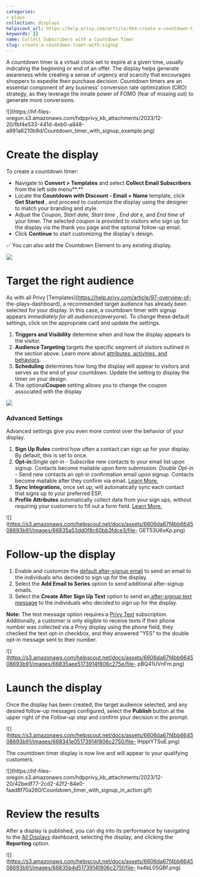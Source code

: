 ```yaml
---
categories:
- plays
collection: displays
helpscout_url: https://help.privy.com/article/464-create-a-countdown-timer-with-signup
keywords: []
name: Collect Subscribers with a Countdown Timer
slug: create-a-countdown-timer-with-signup
---
```

A countdown timer is a virtual clock set to expire at a given time, usually
indicating the beginning or end of an offer. The display helps generate
awareness while creating a sense of urgency and scarcity that encourages
shoppers to expedite their purchase decision. Countdown timers are an
essential component of any business' conversion rate optimization (CRO)
strategy, as they leverage the innate power of FOMO (fear of missing out) to
generate more conversions.

![](https://hf-files-
oregon.s3.amazonaws.com/hdpprivy_kb_attachments/2023/12-20/fbf4e533-441d-4eb0-a848-a991a6210b9d/Countdown_timer_with_signup_example.png)

# Create the display

To create a countdown timer:

  * Navigate to **Convert > Templates** and select **Collect Email Subscribers** from the left side menu**.**
  * Locate the **Countdown with Discount - Email + Name** template, click **Get Started** , and proceed to customize the display using the designer to match your branding and style. 
  * Adjust the _Coupon, Start date,_ _Start time_ , _End dat_ e, and _End time_ of your timer. The selected coupon is provided to visitors who sign up for the display via the thank you page and the optional follow-up email. 
  * Click **Continue** to start customizing the display's design. 

  

✅ You can also add the Countdown Element to any existing display.

![](https://s3.amazonaws.com/helpscout.net/docs/assets/6606da67f4bb664508693b91/images/66e8701de6b2356def90976b/file-r2pSgeRjlt.gif)

  

# Target the right audience

As with all Privy [Templates](https://help.privy.com/article/97-overview-of-
the-plays-dashboard), a recommended target audience has already been selected
for your display. In this case, a countdown timer with signup appears
_immediately for all audiences_(everyone). To change these default settings,
click on the appropriate card and update the settings.

  1. **Triggers and Visibility** determine when and how the display appears to the visitor. 
  2. **Audience Targeting** targets the specific segment of visitors outlined in the section above. Learn more about [attributes, activities, and behaviors](https://privy.helpscoutdocs.com/article/70-use-audience-targeting-conditions). 
  3. **Scheduling** determines how long the display will appear to visitors and serves as the end of your countdown. Update the setting to display the timer on your design. 
  4. The optional**Coupon** setting allows you to change the coupon associated with the display

![](https://s3.amazonaws.com/helpscout.net/docs/assets/6606da67f4bb664508693b91/images/668355b2d593d719515cb3bb/file-T7zYIgQv7p.png)

### Advanced Settings

Advanced settings give you even more control over the behavior of your
display.

  1. **Sign Up Rules** control how often a contact can sign up for your display. By default, this is set to once. 
  2. **Opt-in:**_Single opt-in -_ Subscribe new contacts to your email list upon signup. Contacts become mailable upon form submission. _Double Opt-in_ \- Send new contacts an opt-in confirmation email upon signup. Contacts become mailable after they confirm via email. [Learn More.](https://help.privy.com/article/485-understand-double-opt-in-doi)
  3. **Sync Integrations,** once set up, will automatically sync each contact that signs up to your preferred ESP.
  4. **Profile Attributes** automatically collect data from your sign ups, without requiring your customers to fill out a form field. [Learn More.](https://help.privy.com/article/63-use-hidden-form-fields)

![](https://s3.amazonaws.com/helpscout.net/docs/assets/6606da67f4bb664508693b91/images/66835a53dd0f8c60bb3fdce3/file-
GET53U6sKp.png)

# Follow-up the display

  1. Enable and customize the [default after-signup email](https://privy.helpscoutdocs.com/article/166-set-up-an-after-signup-email) to send an email to the individuals who decided to sign up for the display. 
  2. Select the **Add Email to Series** option to send additional after-signup emails. 
  3. Select the **Create After Sign Up Text** option to send an[ after-signup text message](https://privy.helpscoutdocs.com/article/242-set-up-an-after-signup-text) to the individuals who decided to sign up for the display. 

**Note:** The text message option requires a [Privy
Text](https://www.privy.com/pricing) subscription. Additionally, a customer is
only eligible to receive texts if their phone number was collected via a Privy
display using the phone field, they checked the text opt-in checkbox, and they
answered "YES" to the double opt-in message sent to their number.

![](https://s3.amazonaws.com/helpscout.net/docs/assets/6606da67f4bb664508693b91/images/66835aee5173914f806c275e/file-
pBQ41UVnFm.png)

# Launch the display

Once the display has been created, the target audience selected, and any
desired follow-up messages configured, select the **Publish** button at the
upper right of the  _Follow-up step_ and confirm your decision in the prompt.

![](https://s3.amazonaws.com/helpscout.net/docs/assets/6606da67f4bb664508693b91/images/668341e05173914f806c2750/file-
lHppIYTSuE.png)

The countdown timer display is now live and will appear to your qualifying
customers.

![](https://hf-files-
oregon.s3.amazonaws.com/hdpprivy_kb_attachments/2023/12-20/42bedf77-2cd2-42f2-84e0-faad8f70a260/Countdown_timer_with_signup_in_action.gif)

# Review the results

After a display is published, you can dig into its performance by navigating
to the [All Displays](https://dashboard.privy.com/campaigns) dashboard,
selecting the display, and clicking the **Reporting** option.

![](https://s3.amazonaws.com/helpscout.net/docs/assets/6606da67f4bb664508693b91/images/66835b4d5173914f806c275f/file-
hs4bL05QBf.png)

